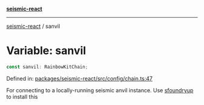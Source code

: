 [**seismic-react**](/seismic-react/README.mdx)

---

[seismic-react](/seismic-react/globals.mdx) / sanvil

# Variable: sanvil

```ts
const sanvil: RainbowKitChain;
```

Defined in: [packages/seismic-react/src/config/chain.ts:47](https://github.com/SeismicSystems/seismic-client/blob/cb75194f66fb66f27bff97f628b52821e148b5ec/packages/seismic-react/src/config/chain.ts#L47)

For connecting to a locally-running seismic anvil instance.
Use [sfoundryup](https://seismic-2.gitbook.io/seismic-book/getting-started/publish-your-docs#sforge-sanvil-and-ssolc) to install this
